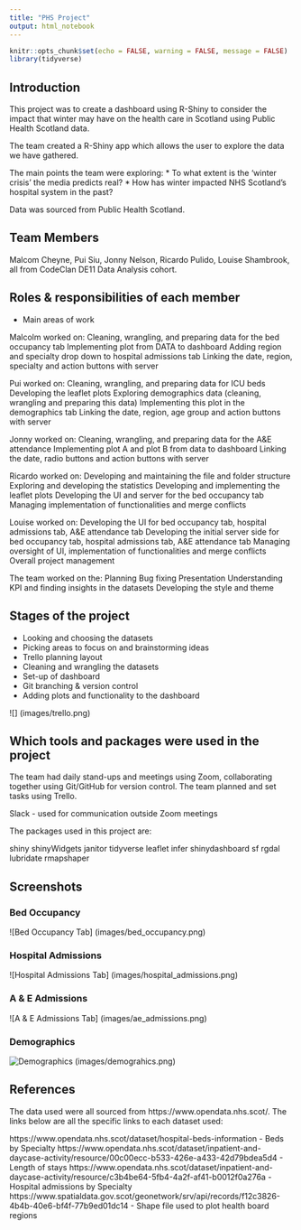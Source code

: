 ```yaml
---
title: "PHS Project"
output: html_notebook
---
```


```r
knitr::opts_chunk$set(echo = FALSE, warning = FALSE, message = FALSE)
library(tidyverse)
```


## Introduction

This project was to create a dashboard using R-Shiny to consider the impact that winter may have on the health care in Scotland using Public Health Scotland data.

The team created a R-Shiny app which allows the user to explore the data we have gathered.

The main points the team were exploring:
* To what extent is the ‘winter crisis’ the media predicts real?
* How has winter impacted NHS Scotland’s hospital system in the past?

Data was sourced from Public Health Scotland.

## Team Members

Malcom Cheyne, Pui Siu, Jonny Nelson, Ricardo Pulido, Louise Shambrook, all from CodeClan DE11 Data Analysis cohort.

## Roles & responsibilities of each member

* Main areas of work

Malcolm worked on:
Cleaning, wrangling, and preparing data for the bed occupancy tab
Implementing plot from DATA to dashboard
Adding region and specialty drop down to hospital admissions tab
Linking the date, region, specialty and action buttons with server

Pui worked on:
Cleaning, wrangling, and preparing data for ICU beds
Developing the leaflet plots
Exploring demographics data (cleaning, wrangling and preparing this data)
Implementing this plot in the demographics tab
Linking the date, region, age group and action buttons with server

Jonny worked on:
Cleaning, wrangling, and preparing data for the A&E attendance
Implementing plot A and plot B from data to dashboard
Linking the date, radio buttons and action buttons with server

Ricardo worked on:
Developing and maintaining the file and folder structure
Exploring and developing the statistics
Developing and implementing the leaflet plots
Developing the UI and server for the bed occupancy tab
Managing implementation of functionalities and merge conflicts

Louise worked on:
Developing the UI for bed occupancy tab, hospital admissions tab, A&E attendance tab
Developing the initial server side for bed occupancy tab, hospital admissions tab, A&E attendance tab
Managing oversight of UI, implementation of functionalities and merge conflicts
Overall project management

The team worked on the:
Planning
Bug fixing
Presentation
Understanding KPI and finding insights in the datasets
Developing the style and theme

## Stages of the project

* Looking and choosing the datasets
* Picking areas to focus on and brainstorming ideas
* Trello planning layout
* Cleaning and wrangling the datasets  
* Set-up of dashboard
* Git branching & version control
* Adding plots and functionality to the dashboard

![] (images/trello.png)

## Which tools and packages were used in the project

The team had daily stand-ups and meetings using Zoom, collaborating together using Git/GitHub for version control. The team planned and set tasks using Trello.

Slack - used for communication outside Zoom meetings

The packages used in this project are:

shiny
shinyWidgets
janitor
tidyverse
leaflet
infer
shinydashboard
sf
rgdal
lubridate
rmapshaper

## Screenshots
### Bed Occupancy
![Bed Occupancy Tab] (images/bed_occupancy.png)

### Hospital Admissions
![Hospital Admissions Tab] (images/hospital_admissions.png)

### A & E Admissions
![A & E Admissions Tab] (images/ae_admissions.png)

### Demographics
![Demographics] (images/demograhics.png)

## References

The data used were all sourced from https://www.opendata.nhs.scot/. The links below are all the specific links to each dataset used:

https://www.opendata.nhs.scot/dataset/hospital-beds-information - Beds by Specialty
https://www.opendata.nhs.scot/dataset/inpatient-and-daycase-activity/resource/00c00ecc-b533-426e-a433-42d79bdea5d4 - Length of stays
https://www.opendata.nhs.scot/dataset/inpatient-and-daycase-activity/resource/c3b4be64-5fb4-4a2f-af41-b0012f0a276a - Hospital admissions by Specialty
https://www.spatialdata.gov.scot/geonetwork/srv/api/records/f12c3826-4b4b-40e6-bf4f-77b9ed01dc14 - Shape file used to plot health board regions





